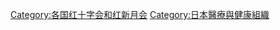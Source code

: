 {{Catmore}}

[[Category:各国红十字会和红新月会|Category:各国红十字会和红新月会]]
[[Category:日本醫療與健康組織|Category:日本醫療與健康組織]]